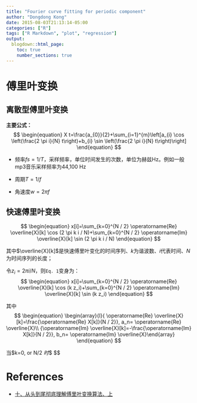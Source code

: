 ```yaml
---
title: "Fourier curve fitting for periodic component"
author: "Dongdong Kong"
date: 2015-08-03T21:13:14-05:00
categories: ["R"]
tags: ["R Markdown", "plot", "regression"]
output: 
  blogdown::html_page:
    toc: true
    number_sections: true
---
```


# 傅里叶变换

## 离散型傅里叶变换

**主要公式：**
$$
\begin{equation}
X t=\frac{a_{0}}{2}+\sum_{i=1}^{m}\left[a_{i} \cos \left(\frac{2 \pi i}{N} t\right)+b_{i} \sin \left(\frac{2 \pi i}{N} t\right)\right]
\end{equation}
$$


*   频率$fs=1/T$，采样频率，单位时间发生的次数，单位为赫兹Hz。例如一般mp3音乐采样频率为44,100 Hz

*   周期$T=1/f$
*   角速度$w = 2πf$

## 快速傅里叶变换

$$
\begin{equation}
x[i]=\sum_{k=0}^{N / 2} \operatorname{Re} \overline{X}[k] \cos (2 \pi k i / N)+\sum_{k=0}^{N / 2} \operatorname{Im} \overline{X}[k] \sin (2 \pi k i / N)
\end{equation}
$$

其中$\overline{X}[k]$是快速傅里叶变化的时间序列、$k$为谐波数、$i$代表时间、$N$为时间序列的长度；

令$z_{i} = 2 \pi  i / N$，则`Eq. 1`变身为：
$$
\begin{equation}
x[i]=\sum_{k=0}^{N / 2} \operatorname{Re} \overline{X}[k] \cos (k z_i)+\sum_{k=0}^{N / 2} \operatorname{Im} \overline{X}[k] \sin (k z_i)
\end{equation}
$$

其中
$$
\begin{equation}
\begin{array}{l}{
\operatorname{Re} \overline{X}[k]=\frac{\operatorname{Re} X[k]}{N / 2}}, 
a_n= \operatorname{Re} \overline{X}\\ 
{\operatorname{Im} \overline{X}[k]=-\frac{\operatorname{Im} X[k]}{N / 2}}, 
b_n= \operatorname{Im} \overline{X}\end{array}
\end{equation}
$$

当$k=0, or N/2 $时
$$
\begin{equation}
\begin{aligned} \operatorname{Re} \overline{X}[0] &=\frac{\operatorname{Re} X[0]}{N} \\ \operatorname{Re} \overline{X}[N / 2] &=\frac{\operatorname{Re} X[N / 2]}{N} \end{aligned}
\end{equation}
$$

# References

*   [十、从头到尾彻底理解傅里叶变换算法、上](https://blog.csdn.net/v_JULY_v/article/details/6196862)

